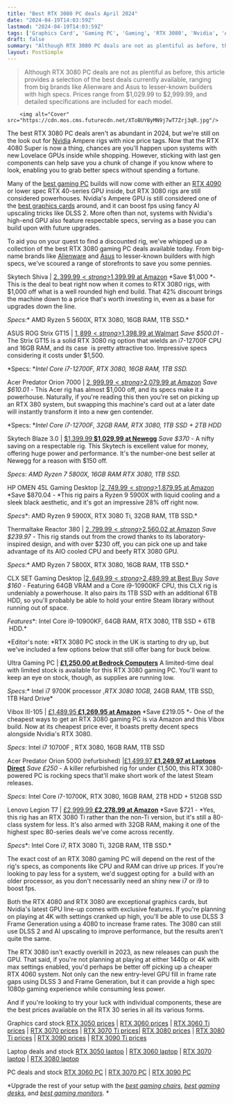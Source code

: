 ```yaml
---
title: "Best RTX 3080 PC deals April 2024"
date: "2024-04-19T14:03:59Z"
lastmod: "2024-04-19T14:03:59Z"
tags: ['Graphics Card', 'Gaming PC', 'Gaming', 'RTX 3080', 'Nvidia', 'Alienware', 'Asus']
draft: false
summary: "Although RTX 3080 PC deals are not as plentiful as before, this article provides a selection of the best deals currently available, ranging from big brands like Alienware and Asus to lesser-known builders with high specs. Prices range from $1,029.99 to $2,999.99, and detailed specifications are included for each model."
layout: PostSimple
---
```

> Although RTX 3080 PC deals are not as plentiful as before, this article provides a selection of the best deals currently available, ranging from big brands like Alienware and Asus to lesser-known builders with high specs. Prices range from $1,029.99 to $2,999.99, and detailed specifications are included for each model.


        <img alt="Cover" src="https://cdn.mos.cms.futurecdn.net/XToBUYByMN9j7wT7Zrj3qR.jpg"/>
        
The best RTX 3080 PC deals aren't as abundant in 2024, but we're still on the look out for [Nvidia](https://www.gamesradar.com/uk/tag/nvidia/) Ampere rigs with nice price tags. Now that the RTX 4080 Super is now a thing, chances are you'll happen upon systems with new Lovelace GPUs inside while shopping. However, sticking with last gen components can help save you a chunk of change if you know where to look, enabling you to grab better specs without spending a fortune.

Many of the [best gaming PC](https://www.gamesradar.com/uk/best-gaming-pc-pre-builds/) builds will now come with either an [RTX 4090](https://www.gamesradar.com/nvidia-geforce-rtx-4090-review/) or lower spec RTX 40-series GPU inside, but RTX 3080 rigs are still considered powerhouses. Nvidia's Ampere GPU is still considered one of the [best graphics cards](https://www.gamesradar.com/best-pc-graphics-cards/) around, and it can boost fps using fancy AI upscaling tricks like DLSS 2. More often than not, systems with Nvidia's high-end GPU also feature respectable specs, serving as a base you can build upon with future upgrades.

To aid you on your quest to find a discounted rig, we've whipped up a collection of the best RTX 3080 gaming PC deals available today. From big-name brands like [Alienware](https://www.gamesradar.com/alienware-gaming-pc-guide/) and [Asus](https://www.gamesradar.com/uk/tag/asus/) to lesser-known builders with high specs, we've scoured a range of storefronts to save you some pennies.

Skytech Shiva | [$2,399.99<strong>  $1,399.99 at Amazon</strong>](https://target.georiot.com/Proxy.ashx?tsid=8426&GR_URL=https%3A%2F%2Famazon.com%2FSkytech-Shiva-Gaming-PC-Desktop%2Fdp%2FB08W9891TQ%2Fref%3Dsr_1_3%3Fcrid%3D3JZJ1IWUU3V5K%26keywords%3Drtx%252B3080%252Bpc%26qid%3D1668770251%26sprefix%3Drtx%252B3080%252B%252Caps%252C288%26sr%3D8-3%26th%3D1%26tag%3Dhawk-future-20%26ascsubtag%3Dgrd-gb-9115485228532023841-20)
*Save $1,000 *- This is the deal to beat right now when it comes to RTX 3080 rigs, with $1,000 off what is a well rounded high end build. That 42% discount brings the machine down to a price that's worth investing in, even as a base for upgrades down the line.

*Specs:** AMD Ryzen 5 5600X, RTX 3080, 16GB RAM, 1TB SSD.*

ASUS ROG Strix GT15 | [$1,899 <strong>$1,398.99 at Walmart</strong>](https://goto.walmart.com/c/1943169/565706/9383?subId1=grd-gb-9115485228532023841&sharedId=hawk&u=https%3A%2F%2Fwww.walmart.com%2Fip%2FASUS-ROG-Strix-GT15-Gaming-Desktop-Intel-Core-i7-12700F-NVIDIA-GeForce-RTX-3080-16GB-DDR4-1TB-SSD-Windows-11-G15CF-WB786%2F2978607661%3Fathbdg%3DL1600%26from%3D%2Fsearch)
*Save $500.01* - The Strix GT15 is a solid RTX 3080 rig option that wields an i7-12700F CPU and 16GB RAM, and its case  is pretty attractive too. Impressive specs considering it costs under $1,500.

*Specs: **Intel Core i7-12700F, RTX 3080, 16GB RAM, 1TB SSD.*

Acer Predator Orion 7000 | [$2,999.99 <strong>$2,079.99 at Amazon</strong>](https://target.georiot.com/Proxy.ashx?tsid=8426&GR_URL=https%3A%2F%2Famazon.com%2FAcer-Predator-PO7-640-UR11-i7-12700K-Keyboard%2Fdp%2FB09QT6R382%3Ftag%3Dhawk-future-20%26ascsubtag%3Dgrd-gb-9115485228532023841-20)
*Save $610.01* - This Acer rig has almost $1,000 off, and its specs make it a powerhouse. Naturally, if you're reading this then you're set on picking up an RTX 380 system, but swapping this machine's card out at a later date will instantly transform it into a new gen contender.

*Specs: **Intel Core i7-12700F, 32GB RAM, RTX 3080, 1TB SSD + 2TB HDD*

Skytech Blaze 3.0 | [$1,399.99<strong> $1,029.99 at Newegg</strong>](https://click.linksynergy.com/deeplink?id=HlvbvYZP82I&mid=44583&u1=grd-gb-9115485228532023841&murl=https%3A%2F%2Fwww.newegg.com%2Fskytech-st-blaze3-0503-b-ne%2Fp%2F3D5-000Z-000T1)
*Save $370* - A nifty saving on a respectable rig. This Skytech is excellent value for money, offering huge power and performance. It's the number-one best seller at Newegg for a reason with $150 off.

*Specs*: *AMD Ryzen 7 5800X, 16GB RAM RTX 3080, 1TB SSD.*

HP OMEN 45L Gaming Desktop |[$2,749.99 <strong>$1,879.95 at Amazon</strong>](https://target.georiot.com/Proxy.ashx?tsid=8426&GR_URL=https%3A%2F%2Famazon.com%2FHP-Desktop-GeForce-Graphics-GT22-0182%2Fdp%2FB0CGZH2QNT%3Ftag%3Dhawk-future-20%26ascsubtag%3Dgrd-gb-9115485228532023841-20)
*Save $870.04 - *This rig pairs a Ryzen 9 5900X with liquid cooling and a sleek black aesthetic, and it's got an impressive 28% off right now.

*Specs**: AMD Ryzen 9 5900X, RTX 3080 Ti, 32GB RAM, 1TB SSD.*

Thermaltake Reactor 380 | [$2,799.99 <strong>$2,560.02 at Amazon</strong>](https://target.georiot.com/Proxy.ashx?tsid=8426&GR_URL=https%3A%2F%2Famazon.com%2FThermaltake-Liquid-Cooled-ToughRAM-Computer-TW1B-B550-R38-LCS%2Fdp%2FB093K2P2HQ%3Ftag%3Dhawk-future-20%26ascsubtag%3Dgrd-gb-9115485228532023841-20)
*Save $239.97 -* This rig stands out from the crowd thanks to its laboratory-inspired design, and with over $230 off, you can pick one up and take advantage of its AIO cooled CPU and beefy RTX 3080 GPU.

*Specs:** AMD Ryzen 7 5800X, RTX 3080, 16GB RAM, 1TB SSD.*

CLX SET Gaming Desktop |[$2,649.99 <strong>$2,489.99 at Best Buy</strong>](https://shop-links.co/link?skuId=6439564&publisher_slug=future&exclusive=1&u1=grd-gb-9115485228532023841&url=https%3A%2F%2Fwww.bestbuy.com%2Fsite%2Fclx-set-gaming-desktop-intel-core-i9-10900kf-64gb-memory-nvidia-geforce-rtx-3080-1tb-nvme-ssd-6tb-hdd-black%2F6439564.p%3FskuId%3D6439564&article_name=Best%20RTX%203080%20PC%20deals%20April%202024&article_url=https%3A%2F%2Fwww.gamesradar.com%2Frtx-3080-pc-deals%2F%2Frtx-3080-pc-deals)
*Save $160* - Featuring 64GB VRAM and a Core i9-10900KF CPU, this CLX rig is undeniably a powerhouse. It also pairs its 1TB SSD with an additional 6TB HDD, so you'll probably be able to hold your entire Steam library without running out of space.

*Features**: Intel Core i9-10900KF, 64GB RAM, RTX 3080, 1TB SSD + 6TB  HDD.*

*Editor's note: *RTX 3080 PC stock in the UK is starting to dry up, but we've included a few options below that still offer bang for buck below.

Ultra Gaming PC | [<strong>£1,250.00 at Bedrock Computers</strong>](https://bedrock-computers.co.uk/product/ultra-gaming-pc/?gad=1&gclid=CjwKCAjwvdajBhBEEiwAeMh1U5O01v9tmSO2Cr8isOkMw-DRhKqJ2kxp6lRKBfdVALOi4w5syljjTBoCc78QAvD_BwE)
A limited-time deal with limited stock is available for this RTX 3080 gaming PC. You'll want to keep an eye on stock, though, as supplies are running low.

*Specs*:* Intel i7 9700K processor ,*RTX 3080 10GB,* 24GB RAM, 1TB SSD, 1TB Hard Drive*

Vibox III-105 | [£1,489.95<strong> £1,269.95 at Amazon</strong>](https://target.georiot.com/Proxy.ashx?tsid=8426&GR_URL=https%3A%2F%2Famazon.co.uk%2FVibox-III-105-Gaming-PC-Processor%2Fdp%2FB09Z71QNT8%2Fref%3Dsr_1_3%3Fkeywords%3Drtx%2B3080%2Bpc%26qid%3D1676031860%26sr%3D8-3%26tag%3Dhawk-future-21%26ascsubtag%3Dgrd-gb-9115485228532023841-21)
*Save £219.05 *- One of the cheapest ways to get an RTX 3080 gaming PC is via Amazon and this Vibox build. Now at its cheapest price ever, it boasts pretty decent specs alongside Nvidia's RTX 3080.

*Specs*: Intel i7 10700F , RTX 3080, 16GB RAM, 1TB SSD

Acer Predator Orion 5000 (refurbished) |[£1,499.97 <strong>£1,249.97 at Laptops Direct</strong>](https://track.webgains.com/click.html?wgcampaignid=162949&wgprogramid=272145&clickref=grd-gb-9115485228532023841&wgtarget=https%3A%2F%2Fwww.laptopsdirect.co.uk%2Frefurbished-acer-predator-orion-5000-core-i7-10700k-16gb-2tb-512gb-rtx-3-a1-dg.e1yek.00f%2Fversion.asp)
*Save £250* - A killer refurbished rig for under £1,500, this RTX 3080-powered PC is rocking specs that'll make short work of the latest Steam releases.

*Specs*: Intel Core i7-10700K, RTX 3080, 16GB RAM, 2TB HDD + 512GB SSD

Lenovo Legion T7 | [£2,999.99 <strong>£2,278.99 at Amazon</strong>](https://target.georiot.com/Proxy.ashx?tsid=8426&GR_URL=https%3A%2F%2Famazon.co.uk%2FLenovo-Desktop-GeForce-Graphics-Windows%2Fdp%2FB09ZPRFDJZ%3Ftag%3Dhawk-future-21%26ascsubtag%3Dgrd-gb-9115485228532023841-21)
*Save $721 - *Yes, this rig has an RTX 3080 Ti rather than the non-Ti version, but it's still a 80-class system for less. It's also armed with 32GB RAM, making it one of the highest spec 80-series deals we've come across recently. 

*Specs**: Intel Core i7, RTX 3080 Ti, 32GB RAM, 1TB SSD.*

The exact cost of an RTX 3080 gaming PC will depend on the rest of the rig's specs, as components like CPU and RAM can drive up prices. If you're looking to pay less for a system, we'd suggest opting for  a build with an older processor, as you don't necessarily need an shiny new i7 or i9 to boost fps.

Both the RTX 4080 and RTX 3080 are exceptional graphics cards, but Nvidia's latest GPU line-up comes with exclusive features. If you're planning on playing at 4K with settings cranked up high, you'll be able to use DLSS 3 Frame Generation using a 4080 to increase frame rates. The 3080 can still use DLSS 2 and AI upscaling to improve performance, but the results aren't quite the same.

The RTX 3080 isn't exactly overkill in 2023, as new releases can push the GPU. That said, if you're not planning at playing at either 1440p or 4K with max settings enabled, you'd perhaps be better off picking up a cheaper RTX 4060 system. Not only can the new entry-level GPU fill in frame rate gaps using DLSS 3 and Frame Generation, but it can provide a high spec 1080p gaming experience while consuming less power.

And if you're looking to try your luck with individual components, these are the best prices available on the RTX 30 series in all its various forms. 

Graphics card stock
[RTX 3050 prices](https://www.gamesradar.com/where-to-buy-rtx-3050/) | [RTX 3060 prices](https://www.gamesradar.com/where-to-buy-rtx-3060-graphics-cards/) | [RTX 3060 Ti prices](https://www.gamesradar.com/where-to-buy-rtx-3060-graphics-cards/) | [RTX 3070 prices](https://www.gamesradar.com/where-to-buy-rtx-3070-graphics-cards/) | [RTX 3070 Ti prices](https://www.gamesradar.com/where-to-buy-rtx-3070-graphics-cards/)| [RTX 3080 prices](https://www.gamesradar.com/buy-rtx-3080-price-stock/) | [RTX 3080 Ti prices](https://www.gamesradar.com/where-to-buy-rtx-3080-ti-graphics-cards/) | [RTX 3090 prices](https://www.gamesradar.com/where-to-buy-rtx-3090-graphics-cards/) | [RTX 3090 Ti prices](https://www.gamesradar.com/rtx-3090-ti-pre-order-price/) 

Laptop deals and stock
[RTX 3050 laptop](https://www.gamesradar.com/rtx-3050-laptop-deals/) | [RTX 3060 laptop](https://www.gamesradar.com/rtx-3060-laptops/) | [RTX 3070 laptop](https://www.gamesradar.com/rtx-3070-laptops/) | [RTX 3080 laptop](https://www.gamesradar.com/rtx-3080-laptops/)

PC deals and stock
[RTX 3060 PC](https://www.gamesradar.com/rtx-3060-pc/) | [RTX 3070 PC](https://www.gamesradar.com/rtx-3070-pc-deals/) | [RTX 3090 PC](https://www.gamesradar.com/rtx-3090-pc-deals/)

*Upgrade the rest of your setup with the *[<em>best gaming chairs</em>](https://www.gamesradar.com/best-gaming-chair/)*, *[<em>best gaming desks</em>](https://www.gamesradar.com/best-gaming-desks/)*, and *[<em>best gaming monitors</em>](https://www.gamesradar.com/best-gaming-monitors-compared/)*. *
        